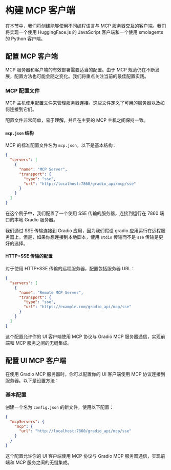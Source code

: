 # 构建 MCP 客户端

在本节中，我们将创建能够使用不同编程语言与 MCP 服务器交互的客户端。我们将实现一个使用 HuggingFace.js 的 JavaScript 客户端和一个使用 smolagents 的 Python 客户端。

## 配置 MCP 客户端

MCP 服务器和客户端的有效部署需要适当的配置。由于 MCP 规范仍在不断发展，配置方法也可能会随之变化。我们将重点关注当前的最佳配置实践。

### MCP 配置文件

MCP 主机使用配置文件来管理服务器连接。这些文件定义了可用的服务器以及如何连接到它们。

配置文件非常简单，易于理解，并且在主要的 MCP 主机之间保持一致。

#### `mcp.json` 结构

MCP 的标准配置文件名为 `mcp.json`。以下是基本结构：

```json
{
  "servers": [
    {
      "name": "MCP Server",
      "transport": {
        "type": "sse",
        "url": "http://localhost:7860/gradio_api/mcp/sse"
      }
    }
  ]
}
```

在这个例子中，我们配置了一个使用 SSE 传输的服务器，连接到运行在 7860 端口的本地 Gradio 服务器。

<Tip>

我们通过 SSE 传输连接到 Gradio 应用，因为我们假设 gradio 应用运行在远程服务器上。但是，如果你想连接到本地脚本，使用 `stdio` 传输而不是 `sse` 传输是更好的选择。

</Tip>

#### HTTP+SSE 传输的配置

对于使用 HTTP+SSE 传输的远程服务器，配置包括服务器 URL：

```json
{
  "servers": [
    {
      "name": "Remote MCP Server",
      "transport": {
        "type": "sse",
        "url": "https://example.com/gradio_api/mcp/sse"
      }
    }
  ]
}
```

这个配置允许你的 UI 客户端使用 MCP 协议与 Gradio MCP 服务器通信，实现前端和 MCP 服务之间的无缝集成。

## 配置 UI MCP 客户端

在使用 Gradio MCP 服务器时，你可以配置你的 UI 客户端使用 MCP 协议连接到服务器。以下是设置方法：

### 基本配置

创建一个名为 `config.json` 的新文件，使用以下配置：

```json
{
  "mcpServers": {
    "mcp": {
      "url": "http://localhost:7860/gradio_api/mcp/sse"
    }
  }
}
```

这个配置允许你的 UI 客户端使用 MCP 协议与 Gradio MCP 服务器通信，实现前端和 MCP 服务之间的无缝集成。

